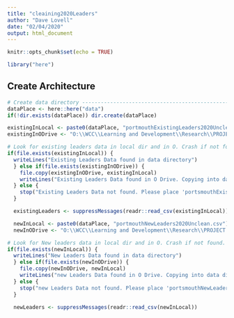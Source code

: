 ```yaml
---
title: "cleaining2020Leaders"
author: "Dave Lovell"
date: "02/04/2020"
output: html_document
---
```


```r
knitr::opts_chunk$set(echo = TRUE)
```

```r
library("here")
```

## Create Architecture

```r
# Create data directory --------------------------------------------------------------
dataPlace <- here::here("data")
if(!dir.exists(dataPlace)) dir.create(dataPlace)

existingInLocal <- paste0(dataPlace, "portmouthExistingLeaders2020Unclean.csv")
existingInODrive <- "O:\\WCC\\Learning and Development\\Research\\PROJECT - Portsmouth 2019 onwards\\Data\\unclean\\portsmouthExistingLeaders2020Unclean.csv"

# Look for existing leaders data in local dir and in O. Crash if not found.
if(file.exists(existingInLocal)) {
  writeLines("Existing Leaders Data found in data directory")
  } else if(file.exists(existingInODrive)) {
    file.copy(existingInODrive, existingInLocal)
    writeLines("Existing Leaders Data found in O Drive. Copying into data directory")
  } else {
    stop("Existing Leaders Data not found. Please place 'portsmouthExistingLeaders2020Unclean.csv` in the data directory")
  } 

  existingLeaders <- suppressMessages(readr::read_csv(existingInLocal))

  newInLocal <- paste0(dataPlace, "portmouthNewLeaders2020Unclean.csv")
  newInODrive <- "O:\\WCC\\Learning and Development\\Research\\PROJECT - Portsmouth 2019 onwards\\Data\\unclean\\portsmouthNewLeaders2020Unclean.csv"

# Look for New leaders data in local dir and in O. Crash if not found.
if(file.exists(newInLocal)) {
  writeLines("New Leaders Data found in data directory")
  } else if(file.exists(newInODrive)) {
    file.copy(newInODrive, newInLocal)
    writeLines("new Leaders Data found in O Drive. Copying into data directory")
  } else {
    stop("new Leaders Data not found. Please place 'portsmouthNewLeaders2020Unclean.csv` in the data directory")
  } 

  newLeaders <- suppressMessages(readr::read_csv(newInLocal))
```


